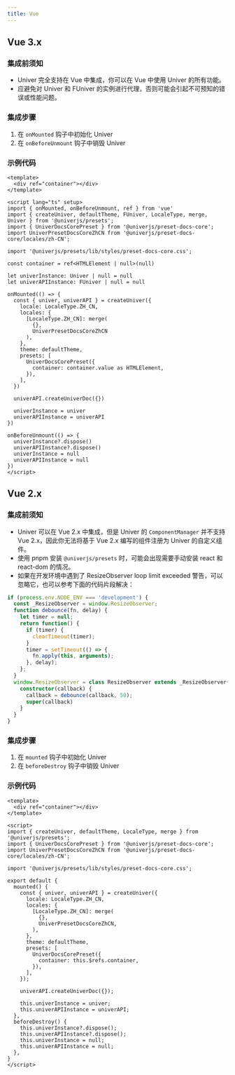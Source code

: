 ```yaml
---
title: Vue
---
```


## Vue 3.x

### 集成前须知

- Univer 完全支持在 Vue 中集成，你可以在 Vue 中使用 Univer 的所有功能。
- 应避免对 Univer 和 FUniver 的实例进行代理，否则可能会引起不可预知的错误或性能问题。

### 集成步骤

1. 在 `onMounted` 钩子中初始化 Univer
2. 在 `onBeforeUnmount` 钩子中销毁 Univer

### 示例代码

```vue
<template>
  <div ref="container"></div>
</template>
 
<script lang="ts" setup>
import { onMounted, onBeforeUnmount, ref } from 'vue'
import { createUniver, defaultTheme, FUniver, LocaleType, merge, Univer } from '@univerjs/presets';
import { UniverDocsCorePreset } from '@univerjs/preset-docs-core';
import UniverPresetDocsCoreZhCN from '@univerjs/preset-docs-core/locales/zh-CN';
 
import '@univerjs/presets/lib/styles/preset-docs-core.css';
 
const container = ref<HTMLElement | null>(null)
 
let univerInstance: Univer | null = null
let univerAPIInstance: FUniver | null = null
 
onMounted(() => {
  const { univer, univerAPI } = createUniver({
    locale: LocaleType.ZH_CN,
    locales: {
      [LocaleType.ZH_CN]: merge(
        {}, 
        UniverPresetDocsCoreZhCN
      ),
    },
    theme: defaultTheme,
    presets: [
      UniverDocsCorePreset({
        container: container.value as HTMLElement,
      }),
    ],
  })
 
  univerAPI.createUniverDoc({})
 
  univerInstance = univer
  univerAPIInstance = univerAPI
})
 
onBeforeUnmount(() => {
  univerInstance?.dispose()
  univerAPIInstance?.dispose()
  univerInstance = null
  univerAPIInstance = null
})
</script>
```

## Vue 2.x

### 集成前须知

- Univer 可以在 Vue 2.x 中集成，但是 Univer 的 `ComponentManager` 并不支持 Vue 2.x，因此你无法将基于 Vue 2.x 编写的组件注册为 Univer 的自定义组件。
- 使用 pnpm 安装 `@univerjs/presets` 时，可能会出现需要手动安装 react 和 react-dom 的情况。
- 如果在开发环境中遇到了 ResizeObserver loop limit exceeded 警告，可以忽略它，也可以参考下面的代码片段解决：

```typescript
if (process.env.NODE_ENV === 'development') {
  const _ResizeObserver = window.ResizeObserver;
  function debounce(fn, delay) {
    let timer = null;
    return function() {
      if (timer) {
        clearTimeout(timer);
      }
      timer = setTimeout(() => {
        fn.apply(this, arguments);
      }, delay);
    };
  }
  window.ResizeObserver = class ResizeObserver extends _ResizeObserver{
    constructor(callback) {
      callback = debounce(callback, 50);
      super(callback)
    }
  }
}
```

### 集成步骤

1. 在 `mounted` 钩子中初始化 Univer
2. 在 `beforeDestroy` 钩子中销毁 Univer

### 示例代码

```vue
<template>
  <div ref="container"></div>
</template>
 
<script>
import { createUniver, defaultTheme, LocaleType, merge } from '@univerjs/presets';
import { UniverDocsCorePreset } from '@univerjs/preset-docs-core';
import UniverPresetDocsCoreZhCN from '@univerjs/preset-docs-core/locales/zh-CN';
 
import '@univerjs/presets/lib/styles/preset-docs-core.css';
 
export default {
  mounted() {
    const { univer, univerAPI } = createUniver({
      locale: LocaleType.ZH_CN,
      locales: {
        [LocaleType.ZH_CN]: merge(
          {},
          UniverPresetDocsCoreZhCN,
        ),
      },
      theme: defaultTheme,
      presets: [
        UniverDocsCorePreset({
          container: this.$refs.container,
        }),
      ],
    });
    
    univerAPI.createUniverDoc({});
 
    this.univerInstance = univer;
    this.univerAPIInstance = univerAPI;
  },
  beforeDestroy() {
    this.univerInstance?.dispose();
    this.univerAPIInstance?.dispose();
    this.univerInstance = null;
    this.univerAPIInstance = null;
  },
}
</script>
```
